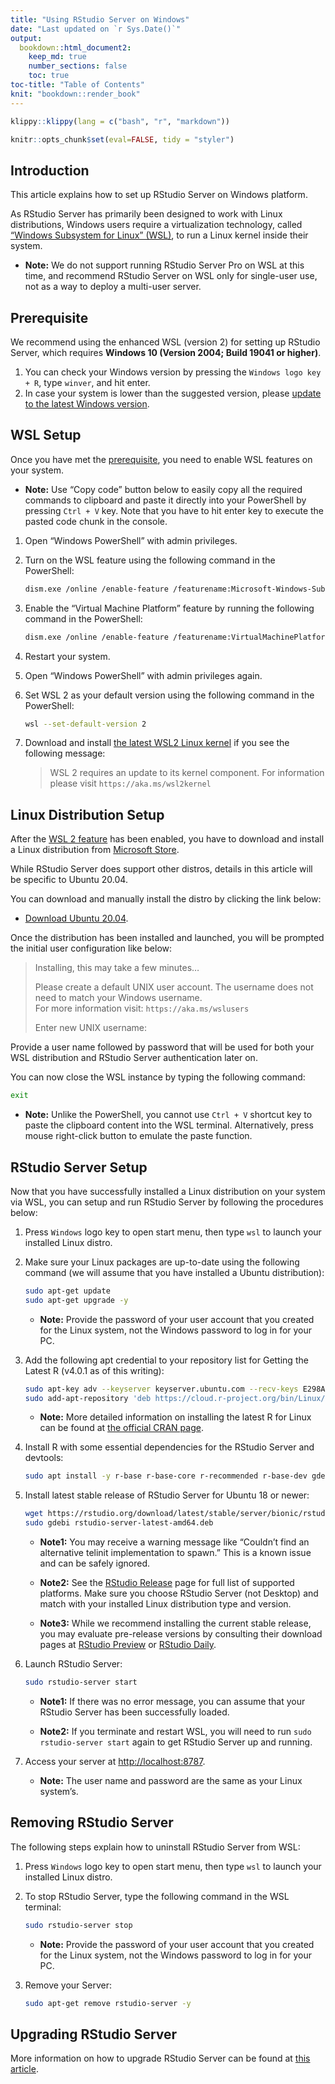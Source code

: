 ```yaml
---
title: "Using RStudio Server on Windows"
date: "Last updated on `r Sys.Date()`"
output:
  bookdown::html_document2:
    keep_md: true
    number_sections: false
    toc: true
toc-title: "Table of Contents"
knit: "bookdown::render_book"
---
```


```r
klippy::klippy(lang = c("bash", "r", "markdown"))

knitr::opts_chunk$set(eval=FALSE, tidy = "styler")
```

## Introduction {#intro}

This article explains how to set up RStudio Server on Windows platform.

As RStudio Server has primarily been designed to work with Linux distributions, Windows users require a virtualization technology, called ["Windows Subsystem for Linux" (WSL)](https://docs.microsoft.com/en-us/windows/wsl/){target="_blank"}, to run a Linux kernel inside their system.

* **Note:** We do not support running RStudio Server Pro on WSL at this time, and recommend RStudio Server on WSL only for single-user use, not as a way to deploy a multi-user server.

## Prerequisite {#prereq}

We recommend using the enhanced WSL (version 2) for setting up RStudio Server, which requires **Windows 10 (Version 2004; Build 19041 or higher)**.

1. You can check your Windows version by pressing the `Windows logo key + R`, type `winver`, and hit enter.
1. In case your system is lower than the suggested version, please [update to the latest Windows version](ms-settings:windowsupdate){target="_blank"}.

## WSL Setup {#wsl-setup}

Once you have met the [prerequisite](#prereq), you need to enable WSL features on your system.

* **Note:** Use "Copy code" button below to easily copy all the required commands to clipboard and paste it directly into your PowerShell by pressing `Ctrl + V` key. Note that you have to hit enter key to execute the pasted code chunk in the console.

1. Open "Windows PowerShell" with admin privileges.
1. Turn on the WSL feature using the following command in the PowerShell:

    ```bash
    dism.exe /online /enable-feature /featurename:Microsoft-Windows-Subsystem-Linux /all /norestart
    ```

1. Enable the "Virtual Machine Platform" feature by running the following command in the PowerShell:

    ```bash
    dism.exe /online /enable-feature /featurename:VirtualMachinePlatform /all /norestart
    ```

1. Restart your system.
1. Open "Windows PowerShell" with admin privileges again.
1. Set WSL 2 as your default version using the following command in the PowerShell:

    ```bash
    wsl --set-default-version 2
    ```

1. Download and install [the latest WSL2 Linux kernel](https://wslstorestorage.blob.core.windows.net/wslblob/wsl_update_x64.msi) if you see the following message:

    > WSL 2 requires an update to its kernel component. For information please visit `https://aka.ms/wsl2kernel`

## Linux Distribution Setup {#Linux-setup}

After the [WSL 2 feature](#wsl-setup) has been enabled, you have to download and install a Linux distribution from [Microsoft Store](https://aka.ms/wslstore){target="_blank"}.

While RStudio Server does support other distros, details in this article will be specific to Ubuntu 20.04.

You can download and manually install the distro by clicking the link below:

* [Download Ubuntu 20.04](https://aka.ms/wslubuntu2004).

Once the distribution has been installed and launched, you will be prompted the initial user configuration like below:

> Installing, this may take a few minutes...                                                                                                             
> 
> Please create a default UNIX user account. The username does not need to match your Windows username.                                                  
> For more information visit: `https://aka.ms/wslusers` 
> 
> Enter new UNIX username:                                                                                                                               
  
Provide a user name followed by password that will be used for both your WSL distribution and RStudio Server authentication later on.

You can now close the WSL instance by typing the following command:
   
```bash
exit
```

* **Note:** Unlike the PowerShell, you cannot use `Ctrl + V` shortcut key to paste the clipboard content into the WSL terminal. Alternatively, press mouse right-click button to emulate the paste function.

## RStudio Server Setup {#rstudio-server-setup}

Now that you have successfully installed a Linux distribution on your system via WSL, you can setup and run RStudio Server by following the procedures below:

1. Press `Windows` logo key to open start menu, then type `wsl` to launch your installed Linux distro.
1. Make sure your Linux packages are up-to-date using the following command (we will assume that you have installed a Ubuntu distribution):

    ```bash
    sudo apt-get update
    sudo apt-get upgrade -y
    ```

    * **Note:** Provide the password of your user account that you created for the Linux system, not the Windows password to log in for your PC.

1. Add the following apt credential to your repository list  for Getting the Latest R (v4.0.1 as of this writing):

    ```bash
    sudo apt-key adv --keyserver keyserver.ubuntu.com --recv-keys E298A3A825C0D65DFD57CBB651716619E084DAB9
    sudo add-apt-repository 'deb https://cloud.r-project.org/bin/Linux/ubuntu focal-cran40/'
    ```

    * **Note:** More detailed information on installing the latest R for Linux can be found at [the official CRAN page](https://cran.r-project.org/bin/Linux/ubuntu/){target="_blank"}.

1. Install R with some essential dependencies for the RStudio Server and devtools:

    ```bash
    sudo apt install -y r-base r-base-core r-recommended r-base-dev gdebi-core build-essential libcurl4-gnutls-dev libxml2-dev libssl-dev
    ```

1. Install latest stable release of RStudio Server for Ubuntu 18 or newer:

    ```bash
    wget https://rstudio.org/download/latest/stable/server/bionic/rstudio-server-latest-amd64.deb
    sudo gdebi rstudio-server-latest-amd64.deb
    ```

    * **Note1:** You may receive a warning message like "Couldn't find an alternative telinit implementation to spawn." This is a known issue and can be safely ignored.

    * **Note2:** See the [RStudio Release](https://rstudio.com/products/rstudio/download-server/){target="_blank"} page for full list of supported platforms. Make sure you choose RStudio Server (not Desktop) and match with your installed Linux distribution type and version.

    * **Note3:** While we recommend installing the current stable release, you may evaluate pre-release versions by consulting their download pages at [RStudio Preview](https://rstudio.com/products/rstudio/download/preview/){target="_blank"} or [RStudio Daily](https://dailies.rstudio.com/){target="_blank"}.

1. Launch RStudio Server:

    ```bash
    sudo rstudio-server start
    ```

    * **Note1:** If there was no error message, you can assume that your RStudio Server has been successfully loaded.

    * **Note2:** If you terminate and restart WSL, you will need to run `sudo rstudio-server start` again to get RStudio Server up and running.
      
1. Access your server at [http://localhost:8787](http://localhost:8787){target="_blank"}.

    * **Note:** The user name and password are the same as your Linux system's.

## Removing RStudio Server {#remove-rstudio-server}

The following steps explain how to uninstall RStudio Server from WSL:

1. Press `Windows` logo key to open start menu, then type `wsl` to launch your installed Linux distro.
1. To stop RStudio Server, type the following command in the WSL terminal:

    ```bash
    sudo rstudio-server stop
    ```

    * **Note:** Provide the password of your user account that you created for the Linux system, not the Windows password to log in for your PC.

1. Remove your Server:

    ```bash
    sudo apt-get remove rstudio-server -y
    ```

## Upgrading RStudio Server {#rstudio-server-upgrade}

More information on how to upgrade RStudio Server can be found at [this article](https://support.rstudio.com/hc/en-us/articles/216079967-Upgrading-RStudio-Server){target="_blank"}.

